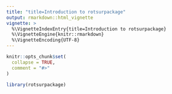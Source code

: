```yaml
---
title: "title=Introduction to rotsurpackage"
output: rmarkdown::html_vignette
vignette: >
  %\VignetteIndexEntry{title=Introduction to rotsurpackage}
  %\VignetteEngine{knitr::rmarkdown}
  %\VignetteEncoding{UTF-8}
---
```


```r
knitr::opts_chunk$set(
  collapse = TRUE,
  comment = "#>"
)
```

```r
library(rotsurpackage)
```
